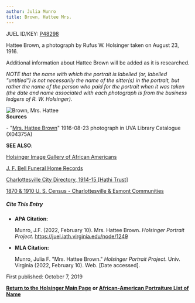 ```yaml
---
author: Julia Munro
title: Brown, Hattee Mrs.
---
```

JUEL ID/KEY: [P48298](http://juel.iath.virginia.edu/public_person?person=48298 "P48298")

Hattee Brown, a photograph by Rufus W. Holsinger taken on August 23, 1916.

Additional information about Hattee Brown will be added as it is researched.  
  

_NOTE that the name with which the portrait is labelled (or, labelled "untitled") is not necessarily the name of the sitter(s) in the portrait, but rather the name of the person who paid for the portrait when it was taken (the date and name associated with each photograph is from the business ledgers of R. W. Holsinger)._

![Brown, Mrs. Hattee](https://iiif.lib.virginia.edu/iiif/uva-lib:1044486/full/778,561/0/default.jpg "Brown, Mrs. Hattee")    
**Sources**

\- "[Mrs. Hattee Brown](http://search.lib.virginia.edu/catalog/uva-lib:1044486#?c=0&m=0&s=0&cv=0&xywh=-1%2C-47%2C3967%2C2941 "Brown, Hattee Mrs.")" 1916-08-23 photograph in UVA Library Catalogue (X04375A) 

**SEE ALSO**:

[Holsinger Image Gallery of African Americans](http://rwholsingerphotos.org/images.php "Holsinger Image Gallery of African Americans")

[J. F. Bell Funeral Home Records](http://www2.vcdh.virginia.edu/afam/raceandplace/perl_scripts/funeral_search.html "J. F. Bell Funeral Home Database")

[Charlottesville City Directory, 1914-15 \[Hathi Trust\]](https://catalog.hathitrust.org/Record/101954103 "Charlottesville City Directory, 1914-15") 

[1870 & 1910 U. S. Census - Charlottesville & Esmont Communities](http://www2.vcdh.virginia.edu/afam/raceandplace/census/search_both.html "1870 & 1910 U. S. Census: Charlottesville and Esmont Communities")

##### **Cite This Entry**

*   **APA Citation:**
    
    Munro, J.F. (2022, February 10). Mrs. Hattee Brown. _Holsinger Portrait Project_. https://juel.iath.virginia.edu/node/1249
    
*   **MLA Citation:**
    
    Munro, Julia F. "Mrs. Hattee Brown." _Holsinger Portrait Project_. Univ. Virginia (2022, February 10). Web. \[Date accessed\].
    

First published: October 7, 2019    

[**Return to the Holsinger Main Page**](http://juel.iath.virginia.edu/node/980) **or [African-American Portraiture List of Name](http://juel.iath.virginia.edu/node/996)**